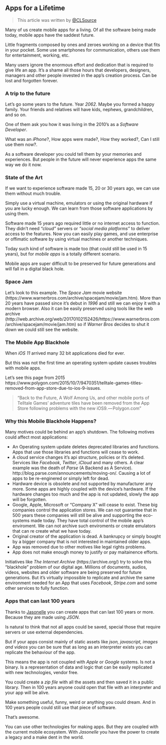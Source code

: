 ## Apps for a Lifetime

> This article was written by [@CLSource](http://github.com/clsource)

Many of us create mobile apps for a living. 
Of all the software being made today, 
mobile apps have the saddest future. 

Little fragments composed by ones and 
zeroes working on a device that fits in your pocket. 
Some use smartphones for communication, 
others use them for entertainment, working, etc. 

Many users ignore the enormous 
effort and dedication that is required to give 
life an app. It's a shame all those hours 
that developers, designers, managers 
and other people invested in the app's creation process. 
Can be lost and forgotten forever.

### A trip to the future

Let's go some years to the future. 
Year *2062*. Maybe you formed a happy family. 
Your friends and relatives will have kids, nephews, 
grandchildren, and so on. 

One of them ask you how it was living in the 
2010's as a *Software Developer*. 

What was an *iPhone*?, How apps were made?, 
How they worked?, Can I still use them now?.

As a software developer you could tell them by your
memories and experiences. But people in the future 
will never experience apps the same way we do it now.

### State of the Art

If we want to experience software 
made 15, 20 or 30 years ago, 
we can use them without much trouble. 

Simply use a virtual machine, emulators or using the 
original hardware if you are lucky enough. 
We can learn from those software applications by using them.

Software made 15 years ago 
required little or no internet access to function. 
They didn't need *"cloud"* servers or *"social media platforms"* 
to deliver access to the features. 
Now you can easily play games, and use enterprise 
or offimatic software by using virtual machines or another techniques.

Today such kind of software is made too
(that could still be used in 15 years), 
but for *mobile apps* is a totally different scenario. 

Mobile apps are super difficult to be preserved for future 
generations and will fall in a digital black hole.

### Space Jam

Let's look to this example. 
The *Space Jam* movie 
website (https://www.warnerbros.com/archive/spacejam/movie/jam.htm). 
More than 20 years have passed since it's 
debut in *1996* and still we can enjoy it 
with a modern browser. 
Also it can be easily preserved using tools 
like the web archive (http://web.archive.org/web/20170102152426/https://www.warnerbros.com/archive/spacejam/movie/jam.htm) 
so if *Warner Bros* decides to shut it down 
we could still see the website.

### The Mobile App Blackhole

When *iOS 11* arrived many 32 bit 
applications died for ever. 

But this was not the first time an operating system 
update causes troubles with mobile apps. 

Let's see this page from 2015 https://www.polygon.com/2015/10/7/9470351/telltale-games-titles-removed-from-app-store-due-to-ios-9-issues.

> "Back to the Future, A Wolf Among Us, 
> and other mobile ports of Telltale Games’
> adventure tiles have been removed from the App Store 
> following problems with the new iOS9. — Polygon.com"

### Why this Mobile Blackhole Happens?

Many motives could be behind an app's shutdown. 
The following motives could affect most applications:

- An Operating system update deletes deprecated libraries and functions. Apps that use those libraries and functions will cease to work.
- A cloud service changes it's api structure, policies or it's deleted. Services like *Facebook*, *Twitter*, *iCloud* and many others. A clear example was the death of *Parse* (A Backend as A Service). http://blog.parse.com/announcements/moving-on/. Causing a lot of apps to be re-enginered or simply left for dead.
- Hardware device is obsolete and not supported by manufacturer any more. Some apps are highly coupled with the device's hardware. If the hardware changes too much and the app is not updated, slowly the app will be forgotten.
- Google, Apple, Microsoft or "Company X" will cease to exist. These big companies control the application stores. We can not guarantee that in 500 years these companies will still be alive and supporting the eco-systems made today. They have total control of the mobile app's enviroment. We can not archive such enviroments or create emulators that can re create what we have today.
- Original creator of the application is dead. A bankrupcy or simply bought by a bigger company that is not interested in maintained older apps.
- App was removed due to other motives like legal rights problems.
- App does not make enough money to justify or pay maitainence efforts.

Initiatives like 
*The Internet Archive* (https://archive.org/) 
try to solve this "blackhole" 
problem of our digital age. 
Millions of documents, audios, videos, websites 
and older software are being preserved for future generations. 
But it's virtually impossible to replicate and archive the 
same environment needed for an App that uses *Facebook*, *Stripe.com* 
and some other services to fully function.

### Apps that can last 100 years

Thanks to [Jasonelle](https://jasonelle.com) you can create apps
that can last 100 years or more. Because they are made using *JSON*.

Is natural to think that not all apps could be saved, special those
that require servers or use external dependencies.

But if your apps consist mainly of static assets like *json, javascript, 
images and videos* you can be sure that as long as an interpreter
exists you can replicate the behaviour of the app.

This means the app is not coupled with *Apple* or *Google* systems.
Is not a binary. Is a representation of data and logic that can be 
easily replicated with new technologies, vendor free.

You could create a *zip file* with all the assets and then saved it in a 
public library. Then in 100 years anyone could open that file with an interpreter
and your app will be alive.

Make something useful, funny, weird or anything you could dream.
And in 100 years people could still use that piece of software.

That's awesome.

You can use other technologies for making apps. But they are coupled
with the current mobile ecosystem. With *Jasonelle* you have the power
to create a legacy and a make dent in the world.
